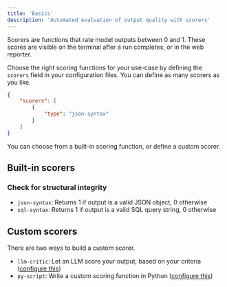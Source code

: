 ```yaml
---
title: 'Basics'
description: 'Automated evaluation of output quality with scorers'
---
```


Scorers are functions that rate model outputs between 0 and 1. These scores
are visible on the terminal after a run completes, or in the web reporter.

Choose the right scoring functions for your use-case by defining the
`scorers` field in your configuration files. You can define as many scorers
as you like.

```json empiricalrc.json
{
    "scorers": [
        {
            "type": "json-syntax"
        }
    ]
}
```

You can choose from a built-in scoring function, or define a custom scorer.

## Built-in scorers

### Check for structural integrity

- `json-syntax`: Returns 1 if output is a valid JSON object, 0 otherwise
- `sql-syntax`: Returns 1 if output is a valid SQL query string, 0 otherwise

## Custom scorers

There are two ways to build a custom scorer.

- `llm-critic`: Let an LLM score your output, based on your criteria ([configure this](./llm))
- `py-script`: Write a custom scoring function in Python ([configure this](./python))
